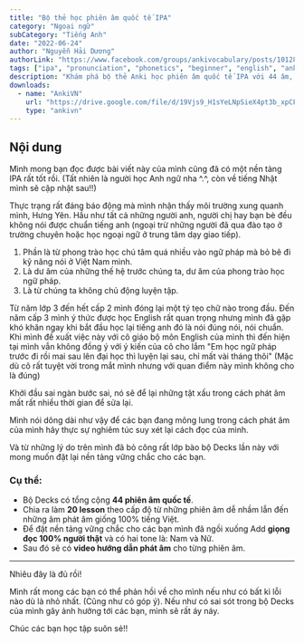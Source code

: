 ```yaml
---
title: "Bộ thẻ học phiên âm quốc tế IPA"
category: "Ngoại ngữ"
subCategory: "Tiếng Anh"
date: "2022-06-24"
author: "Nguyễn Hải Dương"
authorLink: "https://www.facebook.com/groups/ankivocabulary/posts/1012875469472110/"
tags: ["ipa", "pronunciation", "phonetics", "beginner", "english", "anki"]
description: "Khám phá bộ thẻ Anki học phiên âm quốc tế IPA với 44 âm, 20 bài học theo cấp độ, giọng đọc thật và video hướng dẫn. Đặt nền tảng phát âm chuẩn cho tiếng Anh."
downloads:
  - name: "AnkiVN"
    url: "https://drive.google.com/file/d/19Vjs9_H1sYeLNpSieX4pt3b_xpCFJHUm/view?usp=sharing"
    type: "ankivn"
---
```



<YouTubeEmbed videoId="4LeYLKAidHE" />

## Nội dung

Mình mong bạn đọc được bài viết này của mình cũng đã có một nền tảng IPA rất tốt rồi.
(Tất nhiên là người học Anh ngữ nha ^.^, còn về tiếng Nhật mình sẽ cập nhật sau!!)

Thực trạng rất đáng báo động mà mình nhận thấy môi trường xung quanh mình, Hưng Yên. Hầu như tất cả những người anh, người chị hay bạn bè đều không nói được chuẩn tiếng anh (ngoại trừ những người đã qua đào tạo ở trường chuyên hoặc học ngoại ngữ ở trung tâm dạy giao tiếp).

1. Phần là từ phong trào học chú tâm quá nhiều vào ngữ pháp mà bỏ bê đi kỹ năng nói ở Việt Nam mình.
2. Là dư âm của những thế hệ trước chúng ta, dư âm của phong trào học ngữ pháp.
3. Là từ chúng ta không chủ động luyện tập.

Từ năm lớp 3 đến hết cấp 2 mình đóng lại một tý tẹo chữ nào trong đầu. Đến năm cấp 3 mình ý thức được học English rất quan trọng nhưng mình đã gặp khó khăn ngay khi bắt đầu học lại tiếng anh đó là nói đúng nói, nói chuẩn. Khi mình đề xuất việc này với cô giáo bộ môn English của mình thì đến hiện tại mình vẫn không đồng ý với ý kiến của cô cho lắm "Em học ngữ pháp trước đi rồi mai sau lên đại học thì luyện lại sau, chỉ mất vài tháng thôi" (Mặc dù cô rất tuyệt vời trong mắt mình nhưng với quan điểm này mình không cho là đúng)

Khởi đầu sai ngàn bước sai, nó sẽ để lại những tật xấu trong cách phát âm mất rất nhiều thời gian để sửa lại.

Mình nói dông dài như vậy để các bạn đang mông lung trong cách phát âm của mình hãy thực sự nghiêm túc suy xét lại cách đọc của mình.

Và từ những lý do trên mình đã bỏ công rất lớp bào bộ Decks lần này với mong muốn đặt lại nền tảng vững chắc cho các bạn.

### Cụ thể:

- Bộ Decks có tổng cộng **44 phiên âm quốc tế**.
- Chia ra làm **20 lesson** theo cấp độ từ những phiên âm dễ nhầm lẫn đến những âm phát âm giống 100% tiếng Việt.
- Để đặt nền tảng vững chắc cho các bạn mình đã ngồi xuống Add **giọng đọc 100% người thật** và có hai tone là: Nam và Nữ.
- Sau đó sẽ có **video hướng dẫn phát âm** cho từng phiên âm.

---

Nhiêu đây là đủ rồi!

Mình rất mong các bạn có thể phản hồi về cho mình nếu như có bất kì lỗi nào dù là nhỏ nhất. (Cũng như có góp ý). Nếu như có sai sót trong bộ Decks của mình gây ảnh hưởng tới các bạn, mình sẽ rất áy náy.

Chúc các bạn học tập suôn sẻ!!
